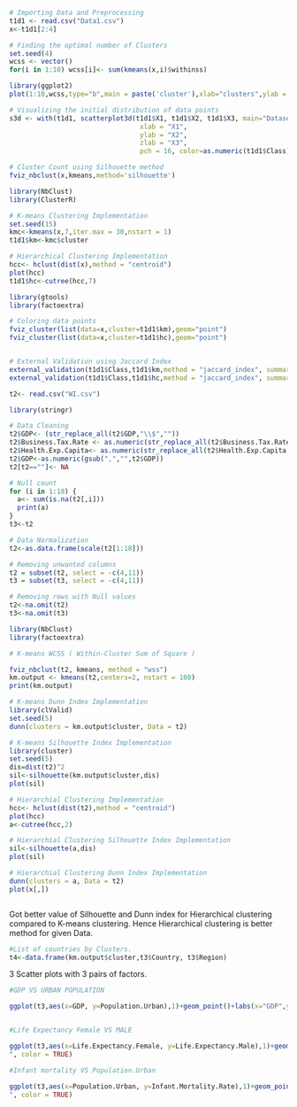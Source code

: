 
```{r}
# Importing Data and Preprocessing
t1d1 <- read.csv("Data1.csv")
x<-t1d1[2:4]

# Finding the optimal number of Clusters
set.seed(4)
wcss <- vector()
for(i in 1:10) wcss[i]<- sum(kmeans(x,i)$withinss)

library(ggplot2)
plot(1:10,wcss,type="b",main = paste('cluster'),xlab="clusters",ylab = "wcss")

# Visualizing the initial distribution of data points
s3d <- with(t1d1, scatterplot3d(t1d1$X1, t1d1$X2, t1d1$X3, main="Dataset1",
                                 xlab = "X1",
                                 ylab = "X2",
                                 zlab = "X3",
                                 pch = 16, color=as.numeric(t1d1$Class)))

# Cluster Count using Silhouette method
fviz_nbclust(x,kmeans,method='silhouette')

library(NbClust)
library(ClusterR)

# K-means Clustering Implementation
set.seed(15)
kmc<-kmeans(x,7,iter.max = 30,nstart = 1)
t1d1$km<-kmc$cluster

# Hierarchical Clustering Implementation
hcc<- hclust(dist(x),method = "centroid")
plot(hcc)
t1d1$hc<-cutree(hcc,7)

library(gtools)
library(factoextra)

# Coloring data points
fviz_cluster(list(data=x,cluster=t1d1$km),geom="point")
fviz_cluster(list(data=x,cluster=t1d1$hc),geom="point")


# External Validation using Jaccard Index
external_validation(t1d1$Class,t1d1$km,method = "jaccard_index", summary_stats = TRUE)
external_validation(t1d1$Class,t1d1$hc,method = "jaccard_index", summary_stats = TRUE)
```

```{r}
t2<- read.csv("WI.csv")

library(stringr)

# Data Cleaning
t2$GDP<- (str_replace_all(t2$GDP,"\\$",""))
t2$Business.Tax.Rate <- as.numeric(str_replace_all(t2$Business.Tax.Rate,"\\%",""))
t2$Health.Exp.Capita<- as.numeric(str_replace_all(t2$Health.Exp.Capita,"\\$",""))
t2$GDP<-as.numeric(gsub(",","",t2$GDP))
t2[t2==""]<- NA

# Null count
for (i in 1:18) {
  a<- sum(is.na(t2[,i]))
  print(a)
}
t3<-t2

# Data Normalization
t2<-as.data.frame(scale(t2[1:18]))

# Removing unwanted columns
t2 = subset(t2, select = -c(4,11))
t3 = subset(t3, select = -c(4,11))

# Removing rows with Null values
t2<-na.omit(t2)
t3<-na.omit(t3)

library(NbClust)
library(factoextra)

# K-means WCSS ( Within-Cluster Sum of Square )

fviz_nbclust(t2, kmeans, method = "wss")
km.output <- kmeans(t2,centers=2, nstart = 100)
print(km.output)

# K-means Dunn Index Implementation
library(clValid)
set.seed(5)
dunn(clusters = km.output$cluster, Data = t2)

# K-means Silhouette Index Implementation
library(cluster)
set.seed(5)
dis=dist(t2)^2
sil<-silhouette(km.output$cluster,dis)
plot(sil)

# Hierarchial Clustering Implementation 
hcc<- hclust(dist(t2),method = "centroid")
plot(hcc)
a<-cutree(hcc,2)

# Hierarchial Clustering Silhouette Index Implementation
sil<-silhouette(a,dis)
plot(sil)

# Hierarchial Clustering Dunn Index Implementation
dunn(clusters = a, Data = t2)
plot(x[,])



```
Got better value of Silhouette and Dunn index for Hierarchical clustering
compared to K-means clustering. Hence Hierarchical clustering is better
method for given Data.

```{r}

#List of countries by Clusters.
t4<-data.frame(km.output$cluster,t3$Country, t3$Region)
```


3 Scatter plots with 3 pairs of factors.

```{r}

#GDP VS URBAN POPULATION

ggplot(t3,aes(x=GDP, y=Population.Urban),1)+geom_point()+labs(x="GDP",y = "Population.Urban", title = "GDP vs Population.Urban", color = TRUE)


#Life Expectancy Female VS MALE

ggplot(t3,aes(x=Life.Expectancy.Female, y=Life.Expectancy.Male),1)+geom_point()+labs(x="Life.Expectancy.Female",y = "Life.Expectancy.Male", title = "Life Expectancy Female VS MALE
", color = TRUE)

#Infant mortality VS Population.Urban

ggplot(t3,aes(x=Population.Urban, y=Infant.Mortality.Rate),1)+geom_point()+labs(x="Population.Urban",y = "Infant.Mortality.Rate", title = "Infant mortality VS Population.Urban
", color = TRUE)


```

